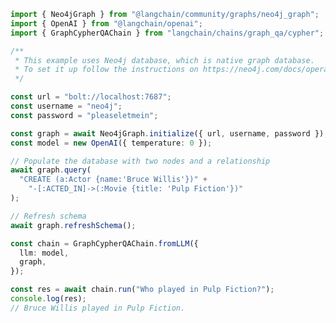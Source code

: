 ```typescript
import { Neo4jGraph } from "@langchain/community/graphs/neo4j_graph";
import { OpenAI } from "@langchain/openai";
import { GraphCypherQAChain } from "langchain/chains/graph_qa/cypher";

/**
 * This example uses Neo4j database, which is native graph database.
 * To set it up follow the instructions on https://neo4j.com/docs/operations-manual/current/installation/.
 */

const url = "bolt://localhost:7687";
const username = "neo4j";
const password = "pleaseletmein";

const graph = await Neo4jGraph.initialize({ url, username, password });
const model = new OpenAI({ temperature: 0 });

// Populate the database with two nodes and a relationship
await graph.query(
  "CREATE (a:Actor {name:'Bruce Willis'})" +
    "-[:ACTED_IN]->(:Movie {title: 'Pulp Fiction'})"
);

// Refresh schema
await graph.refreshSchema();

const chain = GraphCypherQAChain.fromLLM({
  llm: model,
  graph,
});

const res = await chain.run("Who played in Pulp Fiction?");
console.log(res);
// Bruce Willis played in Pulp Fiction.
```
